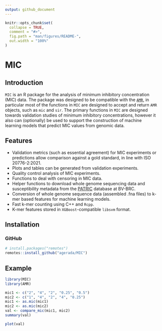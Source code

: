 ```yaml
---
output: github_document
---
```


<!-- README.md is generated from README.Rmd. Please edit that file -->

```r
knitr::opts_chunk$set(
  collapse = TRUE,
  comment = "#>",
  fig.path = "man/figures/README-",
  out.width = "100%"
)
```

# MIC

<!-- badges: start -->
<!-- badges: end -->

## Introduction

`MIC` is an R package for the analysis of minimum inhibitory concentration (MIC)
data. The package was designed to be compatible with the [`AMR`](https://msberends.github.io/AMR/), in
particular most of the functions in `MIC` are designed to accept and return
`AMR` objects, such as `mic` and `sir`. The primary functions in `MIC` are
designed towards validation studies of minimum inhibitory concentrations, however
it also can (optionally) be used to support the construction of machine learning
models that predict MIC values from genomic data.

## Features

- Validation metrics (such as essential agreement) for MIC experiments or
predictions allow comparison against a gold standard, in line with
ISO 20776-2:2021.
- Plots and tables can be generated from validation experiments.
- Quality control analysis of MIC experiments.
- Functions to deal with censoring in MIC data.
- Helper functions to download whole genome sequencing data and susceptibility
metadata from the [PATRIC](https://www.bv-brc.org/docs/system_documentation/data.html)
database at BV-BRC.
- Conversion of whole genome sequence data (assembled .fna files) to k-mer based
features for machine learning models. 
- Fast k-mer counting using C++ and `Rcpp`.
- K-mer features stored in `XGBoost`-compatible `libsvm` format.

## Installation

### GitHub

```r
# install.packages("remotes")
remotes::install_github("agerada/MIC")
```

## Example

```r
library(MIC)
library(AMR)

mic1 <- c("2", "4", "2", "0.25", "0.5")
mic2 <- c("1", "4", "2", "4", "0.25")
mic1 <- as.mic(mic1)
mic2 <- as.mic(mic2)
val <- compare_mic(mic1, mic2)
summary(val)
```

```r
plot(val)
```

